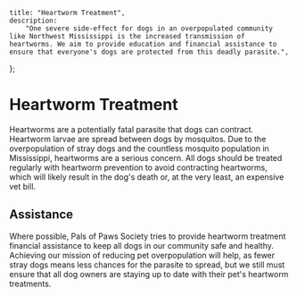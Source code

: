 
	title: "Heartworm Treatment",
	description:
		"One severe side-effect for dogs in an overpopulated community like Northwest Mississippi is the increased transmission of heartworms. We aim to provide education and financial assistance to ensure that everyone's dogs are protected from this deadly parasite.",
};


# Heartworm Treatment

Heartworms are a potentially fatal parasite that dogs can contract. Heartworm larvae are spread between dogs by mosquitos. Due to the overpopulation of stray dogs and the countless mosquito population in Mississippi, heartworms are a serious concern. All dogs should be treated regularly with heartworm prevention to avoid contracting heartworms, which will likely result in the dog's death or, at the very least, an expensive vet bill.

## Assistance

Where possible, Pals of Paws Society tries to provide heartworm treatment financial assistance to keep all dogs in our community safe and healthy. Achieving our mission of reducing pet overpopulation will help, as fewer stray dogs means less chances for the parasite to spread, but we still must ensure that all dog owners are staying up to date with their pet's heartworm treatments.

<MDXImage
	src={heartworms}
	alt="A graphical chart explaining heartworms, the dangers it poses, and how it can be prevented."
	longdesc="/public/descriptions/spayneuter.txt"
	width={1250}
	height={1000}
	priority
/>